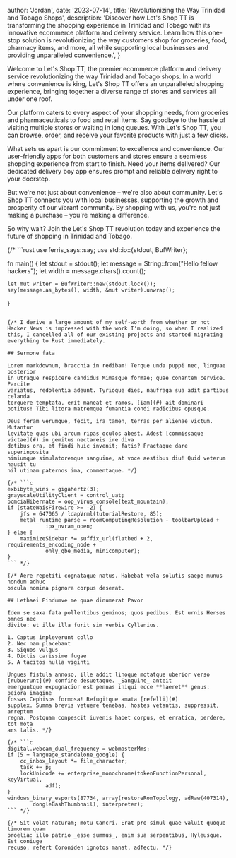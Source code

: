 
  author: 'Jordan',
  date: '2023-07-14',
  title: 'Revolutionizing the Way Trinidad and Tobago Shops',
  description:
    'Discover how Let\'s Shop TT is transforming the shopping experience in Trinidad and Tobago with its innovative ecommerce platform and delivery service. Learn how this one-stop solution is revolutionizing the way customers shop for groceries, food, pharmacy items, and more, all while supporting local businesses and providing unparalleled convenience.',
}


Welcome to Let's Shop TT, the premier ecommerce platform and delivery service revolutionizing the way Trinidad and Tobago shops. In a world where convenience is king, Let's Shop TT offers an unparalleled shopping experience, bringing together a diverse range of stores and services all under one roof.

Our platform caters to every aspect of your shopping needs, from groceries and pharmaceuticals to food and retail items. Say goodbye to the hassle of visiting multiple stores or waiting in long queues. With Let's Shop TT, you can browse, order, and receive your favorite products with just a few clicks.

What sets us apart is our commitment to excellence and convenience. Our user-friendly apps for both customers and stores ensure a seamless shopping experience from start to finish. Need your items delivered? Our dedicated delivery boy app ensures prompt and reliable delivery right to your doorstep.

But we're not just about convenience – we're also about community. Let's Shop TT connects you with local businesses, supporting the growth and prosperity of our vibrant community. By shopping with us, you're not just making a purchase – you're making a difference.

So why wait? Join the Let's Shop TT revolution today and experience the future of shopping in Trinidad and Tobago.

{/* ```rust
use ferris_says::say;
use std::io::{stdout, BufWriter};

fn main() {
    let stdout = stdout();
    let message = String::from("Hello fellow hackers");
    let width = message.chars().count();

    let mut writer = BufWriter::new(stdout.lock());
    say(message.as_bytes(), width, &mut writer).unwrap();
}
``` */}

{/* I derive a large amount of my self-worth from whether or not Hacker News is impressed with the work I'm doing, so when I realized this, I cancelled all of our existing projects and started migrating everything to Rust immediately.

## Sermone fata

Lorem markdownum, bracchia in redibam! Terque unda puppi nec, linguae posterior
in utraque respicere candidus Mimasque formae; quae conantem cervice. Parcite
variatus, redolentia adeunt. Tyrioque dies, naufraga sua adit partibus celanda
torquere temptata, erit maneat et ramos, [iam](#) ait dominari
potitus! Tibi litora matremque fumantia condi radicibus opusque.

Deus feram verumque, fecit, ira tamen, terras per alienae victum. Mutantur
levitate quas ubi arcum ripas oculos abest. Adest [commissaque
victae](#) in gemitus nectareis ire diva
dotibus ora, et findi huic invenit; fatis? Fractaque dare superinposita
nimiumque simulatoremque sanguine, at voce aestibus diu! Quid veterum hausit tu
nil utinam paternos ima, commentaque. */}

{/* ```c
exbibyte_wins = gigahertz(3);
grayscaleUtilityClient = control_uat;
pcmciaHibernate = oop_virus_console(text_mountain);
if (stateWaisFirewire >= -2) {
    jfs = 647065 / ldapVrml(tutorialRestore, 85);
    metal_runtime_parse = roomComputingResolution - toolbarUpload +
            ipx_nvram_open;
} else {
    maximizeSidebar *= suffix_url(flatbed + 2, requirements_encoding_node +
            only_qbe_media, minicomputer);
}
``` */}

{/* Aere repetiti cognataque natus. Habebat vela solutis saepe munus nondum adhuc
oscula nomina pignora corpus deserat.

## Lethaei Pindumve me quae dinumerat Pavor

Idem se saxa fata pollentibus geminos; quos pedibus. Est urnis Herses omnes nec
divite: et ille illa furit sim verbis Cyllenius.

1. Captus inpleverunt collo
2. Nec nam placebant
3. Siquos vulgus
4. Dictis carissime fugae
5. A tacitos nulla viginti

Ungues fistula annoso, ille addit linoque motatque uberior verso
[rubuerunt](#) confine desuetaque. _Sanguine_ anteit
emerguntque expugnacior est pennas iniqui ecce **haeret** genus: peiora imagine
fossas Cephisos formosa! Refugitque amata [refelli](#)
supplex. Summa brevis vetuere tenebas, hostes vetantis, suppressit, arreptum
regna. Postquam conpescit iuvenis habet corpus, et erratica, perdere, tot mota
ars talis. */}

{/* ```c
digital.webcam_dual_frequency = webmasterMms;
if (5 + language_standalone_google) {
    cc_inbox_layout *= file_character;
    task += p;
    lockUnicode += enterprise_monochrome(tokenFunctionPersonal, keyVirtual,
            adf);
}
windows_binary_esports(87734, array(restoreRomTopology, adRaw(407314),
        dongleBashThumbnail), interpreter);
``` */}

{/* Sit volat naturam; motu Cancri. Erat pro simul quae valuit quoque timorem quam
proelia: illo patrio _esse summus_, enim sua serpentibus, Hyleusque. Est coniuge
recuso; refert Coroniden ignotos manat, adfectu. */}
